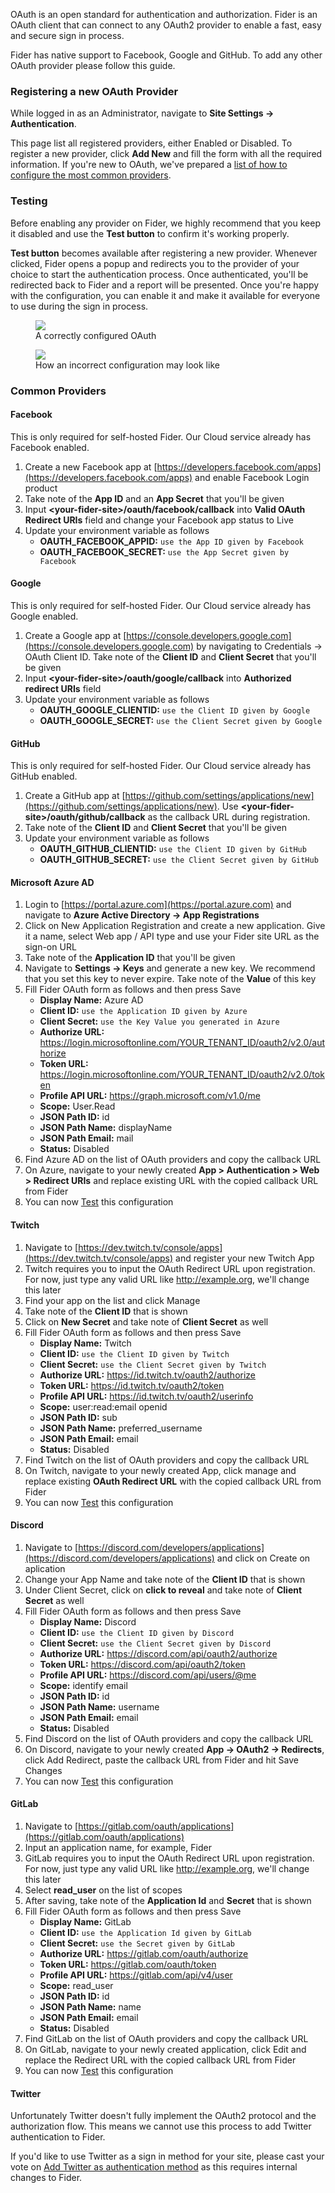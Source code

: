 OAuth is an open standard for authentication and authorization. Fider is an OAuth client that can connect to any OAuth2 provider to enable a fast, easy and secure sign in process.

Fider has native support to Facebook, Google and GitHub. To add any other OAuth provider please follow this guide.

### Registering a new OAuth Provider

While logged in as an Administrator, navigate to **Site Settings -> Authentication**.

This page list all registered providers, either Enabled or Disabled. To register a new provider, click **Add New** and fill the form with all the required information. If you're new to OAuth, we've prepared a <a href="#oauth-common-providers">list of how to configure the most common providers</a>.

<h3 id="oauth-testing">Testing</h3>

Before enabling any provider on Fider, we highly recommend that you keep it disabled and use the **Test button** to confirm it's working properly.

**Test button** becomes available after registering a new provider. Whenever clicked, Fider opens a popup and redirects you to the provider of your
choice to start the authentication process. Once authenticated, you'll be redirected back to Fider and a report will be presented. Once you're happy with the configuration,
you can enable it and make it available for everyone to use during the sign in process.

<div className="flex flex-col md:flex-row space-x-2">
  <figure className="flex-1">
    <img src="/images/docs/oauth/good-oauth-echo-response.png" />
    <figcaption>A correctly configured OAuth</figcaption>
  </figure>
  <figure className="flex-1">
    <img src="/images/docs/oauth/bad-oauth-echo-response.png" />
    <figcaption>How an incorrect configuration may look like</figcaption>
  </figure>
</div>

<h3 id="oauth-common-providers">Common Providers</h3>

#### Facebook

This is only required for self-hosted Fider. Our Cloud service already has Facebook enabled.

1. Create a new Facebook app at [https://developers.facebook.com/apps](https://developers.facebook.com/apps) and enable Facebook Login product
2. Take note of the **App ID** and an **App Secret** that you'll be given
3. Input **&lt;your-fider-site&gt;/oauth/facebook/callback** into **Valid OAuth Redirect URIs** field and change your Facebook app status to Live
4. Update your environment variable as follows
   - **OAUTH_FACEBOOK_APPID:** `use the App ID given by Facebook`
   - **OAUTH_FACEBOOK_SECRET:** `use the App Secret given by Facebook`

#### Google

This is only required for self-hosted Fider. Our Cloud service already has Google enabled.

1. Create a Google app at [https://console.developers.google.com](https://console.developers.google.com) by navigating to Credentials -> OAuth Client ID. Take note of the **Client ID** and **Client Secret** that you'll be given
2. Input **&lt;your-fider-site&gt;/oauth/google/callback** into **Authorized redirect URIs** field
3. Update your environment variable as follows
   - **OAUTH_GOOGLE_CLIENTID:** `use the Client ID given by Google`
   - **OAUTH_GOOGLE_SECRET:** `use the Client Secret given by Google`

<h4>GitHub</h4>

This is only required for self-hosted Fider. Our Cloud service already has GitHub enabled.

1. Create a GitHub app at [https://github.com/settings/applications/new](https://github.com/settings/applications/new). Use **&lt;your-fider-site&gt;/oauth/github/callback** as the callback URL during registration.
2. Take note of the **Client ID** and **Client Secret** that you'll be given
3. Update your environment variable as follows
   - **OAUTH_GITHUB_CLIENTID:** `use the Client ID given by GitHub`
   - **OAUTH_GITHUB_SECRET:** `use the Client Secret given by GitHub`

<h4>Microsoft Azure AD</h4>

1. Login to [https://portal.azure.com](https://portal.azure.com) and navigate to **Azure Active Directory -&gt; App Registrations**
2. Click on New Application Registration and create a new application. Give it a name, select Web app / API type and use your Fider site URL as the sign-on URL
3. Take note of the **Application ID** that you'll be given
4. Navigate to **Settings -> Keys** and generate a new key. We recommend that you set this key to never expire. Take note of the **Value** of this key
5. Fill Fider OAuth form as follows and then press Save
   - **Display Name:** Azure AD
   - **Client ID:** `use the Application ID given by Azure`
   - **Client Secret:** `use the Key Value you generated in Azure`
   - **Authorize URL:** https://login.microsoftonline.com/YOUR_TENANT_ID/oauth2/v2.0/authorize
   - **Token URL:** https://login.microsoftonline.com/YOUR_TENANT_ID/oauth2/v2.0/token
   - **Profile API URL:** https://graph.microsoft.com/v1.0/me
   - **Scope:** User.Read
   - **JSON Path ID:** id
   - **JSON Path Name:** displayName
   - **JSON Path Email:** mail
   - **Status:** Disabled
6. Find Azure AD on the list of OAuth providers and copy the callback URL
7. On Azure, navigate to your newly created **App > Authentication > Web > Redirect URIs** and replace existing URL with the copied callback URL from Fider
8. You can now <a href="#oauth-testing">Test</a> this configuration

#### Twitch

1. Navigate to [https://dev.twitch.tv/console/apps](https://dev.twitch.tv/console/apps) and register your new Twitch App
2. Twitch requires you to input the OAuth Redirect URL upon registration. For now, just type any valid URL like http://example.org, we'll change this later
3. Find your app on the list and click Manage
4. Take note of the **Client ID** that is shown
5. Click on **New Secret** and take note of **Client Secret** as well
6. Fill Fider OAuth form as follows and then press Save
   - **Display Name:** Twitch
   - **Client ID:** `use the Client ID given by Twitch`
   - **Client Secret:** `use the Client Secret given by Twitch`
   - **Authorize URL:** https://id.twitch.tv/oauth2/authorize
   - **Token URL:** https://id.twitch.tv/oauth2/token
   - **Profile API URL:** https://id.twitch.tv/oauth2/userinfo
   - **Scope:** user:read:email openid
   - **JSON Path ID:** sub
   - **JSON Path Name:** preferred_username
   - **JSON Path Email:** email
   - **Status:** Disabled
7. Find Twitch on the list of OAuth providers and copy the callback URL
8. On Twitch, navigate to your newly created App, click manage and replace existing **OAuth Redirect URL** with the copied callback URL from Fider
9. You can now <a href="#oauth-testing">Test</a> this configuration

#### Discord

1. Navigate to [https://discord.com/developers/applications](https://discord.com/developers/applications) and click on Create on aplication
2. Change your App Name and take note of the **Client ID** that is shown
3. Under Client Secret, click on **click to reveal** and take note of **Client Secret** as well
4. Fill Fider OAuth form as follows and then press Save
   - **Display Name:** Discord
   - **Client ID:** `use the Client ID given by Discord`
   - **Client Secret:** `use the Client Secret given by Discord`
   - **Authorize URL:** https://discord.com/api/oauth2/authorize
   - **Token URL:** https://discord.com/api/oauth2/token
   - **Profile API URL:** https://discord.com/api/users/@me
   - **Scope:** identify email
   - **JSON Path ID:** id
   - **JSON Path Name:** username
   - **JSON Path Email:** email
   - **Status:** Disabled
5. Find Discord on the list of OAuth providers and copy the callback URL
6. On Discord, navigate to your newly created **App -> OAuth2 -> Redirects**, click Add Redirect, paste the callback URL from Fider and hit Save Changes
7. You can now <a href="#oauth-testing">Test</a> this configuration

#### GitLab

1. Navigate to [https://gitlab.com/oauth/applications](https://gitlab.com/oauth/applications)
2. Input an application name, for example, Fider
3. GitLab requires you to input the OAuth Redirect URL upon registration. For now, just type any valid URL like http://example.org, we'll change this later
4. Select **read_user** on the list of scopes
5. After saving, take note of the **Application Id** and **Secret** that is shown
6. Fill Fider OAuth form as follows and then press Save
   - **Display Name:** GitLab
   - **Client ID:** `use the Application Id given by GitLab`
   - **Client Secret:** `use the Secret given by GitLab`
   - **Authorize URL:** https://gitlab.com/oauth/authorize
   - **Token URL:** https://gitlab.com/oauth/token
   - **Profile API URL:** https://gitlab.com/api/v4/user
   - **Scope:** read_user
   - **JSON Path ID:** id
   - **JSON Path Name:** name
   - **JSON Path Email:** email
   - **Status:** Disabled
7. Find GitLab on the list of OAuth providers and copy the callback URL
8. On GitLab, navigate to your newly created application, click Edit and replace the Redirect URL with the copied callback URL from Fider
9. You can now <a href="#oauth-testing">Test</a> this configuration

#### Twitter

Unfortunately Twitter doesn't fully implement the OAuth2 protocol and the authorization flow. This means we cannot use this process to add Twitter authentication to Fider.

If you'd like to use Twitter as a sign in method for your site, please cast your vote on [Add Twitter as authentication method](https://feedback.fider.io/ideas/1/add-twitter-as-authentication-method) as this requires internal changes to Fider.
